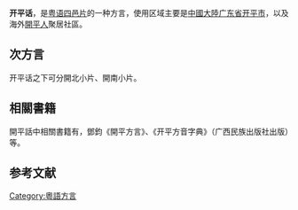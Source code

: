 {{unreferenced|time=2011-01-11T02:34:40+00:00}}
{{Infobox Language
|name=開平話
|familycolor=汉藏语系
|states={{CHN}}
|region=[[廣東省|廣東省]][[開平市|開平市]]
|speakers=
|fam1=[[汉藏语系|汉藏语系]]
|fam2=[[漢語族|漢語族]]
|fam3=[[粵語|粵語]]
|fam4=[[四邑方言|四邑片]]
|iso1=zh
|iso2b=chi
|iso2t=zho
|iso3=
}}
'''开平话'''，是[[粤语|粤语]][[四邑方言|四邑片]]的一种方言，使用区域主要是[[中國大陸|中國大陸]][[广东省|广东省]][[开平市|开平市]]，以及海外[[四邑人|開平人]]聚居社區。

== 次方言 ==
开平话之下可分開北小片、開南小片。

== 相關書籍 ==
開平話中相關書籍有，鄧鈞《開平方言》、《开平方音字典》（广西民族出版社出版）等。

==参考文献==
<div class="references-small">
<references></references>
</div>

{{語言小作品}}
{{粵語}}
[[Category:粵語方言|Category:粵語方言]]